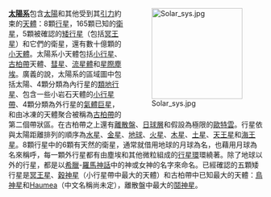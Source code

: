 <div style="float:right;margin-left:0.9em">
[[File:Solar_sys.jpg|180px]]
</div>
'''[[太陽系|太陽系]]'''包含[[太陽|太陽]]和其他受到其[[引力|引力]]約束的[[天體|天體]]：8顆[[行星|行星]]，165顆已知的[[天然衛星|衛星]]，5顆被確認的[[矮行星|矮行星]]（包括[[冥王星|冥王星]]）和它們的衛星，還有數十億顆的[[太陽系小天體|小天體]]。太陽系小天體包括[[小行星|小行星]]、[[古柏帶|古柏帶]]天體、[[彗星|彗星]]、[[流星體|流星體]]和[[星際塵埃|星際塵埃]]。廣義的說，太陽系的區域圖中包括太陽、4顆分類為內行星的[[類地行星|類地行星]]、包含一些小岩石天體的[[小行星帶|小行星帶]]、4顆分類為外行星的[[類木行星|氣體巨星]]，和由冰凍的天體聚合被稱為[[古柏帶|古柏帶]]的第二個帶狀區。在古柏帶之上還有[[離散盤|離散盤]]、[[日球層|日球層]]和假設為極限的[[歐特雲|歐特雲]]。行星依與太陽距離排列的順序為[[水星|水星]]、[[金星|金星]]、[[地球|地球]]、[[火星|火星]]、[[木星|木星]]、[[土星|土星]]、[[天王星|天王星]]和[[海王星|海王星]]。8顆行星中的6顆有天然的衛星，通常就借用地球的月球為名，也藉用月球為名來稱呼，每一顆外行星都有由塵埃和其他微粒組成的[[行星環|行星環]]環繞著。除了地球以外的行星，都是以[[希臘|希臘]]-[[羅馬|羅馬]][[神話|神話]]中的神或女神的名字來命名。已經確認的五顆矮行星是[[冥王星|冥王星]]、[[穀神星|穀神星]]（小行星帶中最大的天體）和古柏帶中已知最大的天體：[[鳥神星|鳥神星]]和[[Haumea|Haumea]]（中文名稱尚未定），離散盤中最大的[[鬩神星|鬩神星]]。
